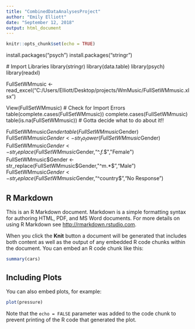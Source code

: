 ---
title: "CombinedDataAnalysesProject"
author: "Emily Elliott"
date: "September 12, 2018"
output: html_document
---

```{r setup, include=FALSE}
knitr::opts_chunk$set(echo = TRUE)
```
 install.packages("psych")
 install.packages("stringr")
 
 # Import Libraries 
 library(stringr)
 library(data.table)
 library(psych)
 library(readxl)
 
 FullSetWMmusic <- read_excel("C:/Users/Elliott/Desktop/projects/WmMusic/FullSetWMmusic.xlsx")
 
 View(FullSetWMmusic)
# Check for Import Errors 
table(complete.cases(FullSetWMmusic)) 
complete.cases(FullSetWMmusic)
table(is.na(FullSetWMmusic))
# Gotta decide what to do about it!!

FullSetWMmusic$Gender 
table(FullSetWMmusic$Gender)
FullSetWMmusic$Gender <- str_to_lower(FullSetWMmusic$Gender)
FullSetWMmusic$Gender <- str_replace(FullSetWMmusic$Gender,"^.*f.*$","Female")
FullSetWMmusic$Gender <- str_replace(FullSetWMmusic$Gender,"^m.*$","Male")
FullSetWMmusic$Gender <- str_replace(FullSetWMmusic$Gender,"^country$","No Response")

## R Markdown

This is an R Markdown document. Markdown is a simple formatting syntax for authoring HTML, PDF, and MS Word documents. For more details on using R Markdown see <http://rmarkdown.rstudio.com>.

When you click the **Knit** button a document will be generated that includes both content as well as the output of any embedded R code chunks within the document. You can embed an R code chunk like this:

```{r cars}
summary(cars)
```

## Including Plots

You can also embed plots, for example:

```{r pressure, echo=FALSE}
plot(pressure)
```

Note that the `echo = FALSE` parameter was added to the code chunk to prevent printing of the R code that generated the plot.
